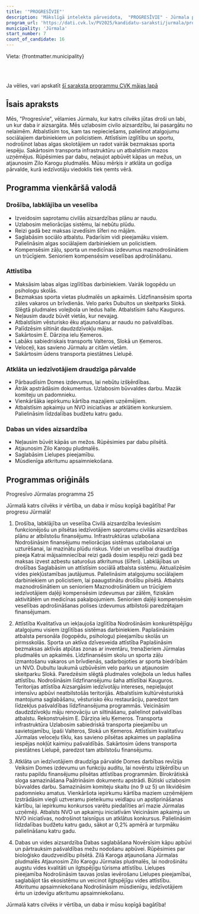 ```yaml
---
title: '"PROGRESĪVIE"'
description: 'Mākslīgā intelekta pārveidota,  "PROGRESĪVIE" - Jūrmala programma vienkāršā valodā'
program_url: 'https://dati.cvk.lv/PV2025/kandidatu-saraksti/jurmala/progresivie'
municipality: 'Jūrmala'
start_number: 7
count_of_candidate: 16
---
```



Vieta: {frontmatter.municipality}<br/>

<Badge text="Civilā aizsardzība" variant="note" size="small" /> <Badge text="Sociālais atbalsts" variant="note" size="small" /> <Badge text="Vides aizsardzība" variant="note" size="small" /> <Badge text="Transporta infrastruktūra" variant="note" size="small" /> <Badge text="Domes revīzija" variant="note" size="small" />

<br/><br/> 

<Card title='Šis ir mākslīga intelekta ģenerēts apraksts' icon='starlight'>
    Ja vēlies, vari apskatīt <a href={frontmatter.program_url} target='_blank'>šī saraksta programmu CVK mājas lapā</a>
    </Card>

## Īsais apraksts

Mēs, "Progresīvie", vēlamies Jūrmalu, kur katrs cilvēks jūtas droši un labi, un kur daba ir aizsargāta. Mēs uzlabosim civilo aizsardzību, lai pasargātu no nelaimēm. Atbalstīsim tos, kam tas nepieciešams, palielinot atalgojumu sociālajiem darbiniekiem un policistiem. Attīstīsim izglītību un sportu, nodrošinot labas algas skolotājiem un radot vairāk bezmaksas sporta iespēju. Sakārtosim transporta infrastruktūru un atbalstīsim mazos uzņēmējus. Rūpēsimies par dabu, neļaujot apbūvēt kāpas un mežus, un atjaunosim Zilo Karogu pludmalēs. Mūsu mērķis ir atklāta un godīga pārvalde, kurā iedzīvotāju viedoklis tiek ņemts vērā.

## Programma vienkāršā valodā

### Drošība, labklājība un veselība

*   Izveidosim saprotamu civilās aizsardzības plānu ar naudu.
*   Uzlabosim meliorācijas sistēmu, lai nebūtu plūdu.
*   Reizi gadā bez maksas izvedīsim šīferi no mājām.
*   Saglabāsim sociālo atbalstu. Padarīsim vidi pieejamāku visiem. Palielināsim algas sociālajiem darbiniekiem un policistiem.
*   Kompensēsim zāļu, sporta un medicīnas izdevumus maznodrošinātiem un trūcīgiem. Senioriem kompensēsim veselības apdrošināšanu.

### Attīstība

*   Maksāsim labas algas izglītības darbiniekiem. Vairāk logopēdu un psihologu skolās.
*   Bezmaksas sporta vietas pludmalēs un apkaimēs. Līdzfinansēsim sporta zāles vakaros un brīvdienās. Velo parks Dubultos un skeitparks Slokā. Slēgtā pludmales volejbola un ledus halle. Atbalstīsim šahu Kauguros.
*   Neļausim daudz būvēt vietās, kur nevajag.
*   Atbalstīsim vēsturisko ēku atjaunošanu ar naudu no pašvaldības.
*   Palīdzēsim siltināt daudzdzīvokļu mājas.
*   Sakārtosim E. Dārziņa ielu Ķemeros.
*   Labāks sabiedriskais transports Valteros, Slokā un Ķemeros.
*   Veloceļi, kas savieno Jūrmalu ar citām vietām.
*   Sakārtosim ūdens transporta piestātnes Lielupē.

### Atklāta un iedzīvotājiem draudzīga pārvalde

*   Pārbaudīsim Domes izdevumus, lai nebūtu izšķērdības.
*   Ātrāk apstrādāsim dokumentus. Uzlabosim būvvaldes darbu. Mazāk komiteju un padomnieku.
*   Vienkāršāka iepirkumu kārtība mazajiem uzņēmējiem.
*   Atbalstīsim apkaimju un NVO iniciatīvas ar atklātiem konkursiem. Palielināsim līdzdalības budžetu katru gadu.

### Dabas un vides aizsardzība

*   Neļausim būvēt kāpās un mežos. Rūpēsimies par dabu pilsētā.
*   Atjaunosim Zilo Karogu pludmalēs.
*   Saglabāsim Lielupes pieejamību.
*   Mūsdienīga atkritumu apsaimniekošana.

## Programmas oriģināls

Progresīvo Jūrmalas programma 25

Jūrmalā katrs cilvēks ir vērtība, un daba ir mūsu kopīgā bagātība!
Par progresu Jūrmalā!

1. Drošība, labklājība un veselība
Civilā aizsardzība
Ieviesīsim funkcionējošu un pilsētas iedzīvotājiem saprotamu civilās aizsardzības plānu ar atbilstošu finansējumu.
Infrastruktūras uzlabošana
Nodrošināsim finansējumu meliorācijas sistēmas uzlabošanai un uzturēšanai, lai mazinātu plūdu riskus.
Videi un veselībai draudzīga pieeja
Katrai mājsaimniecībai reizi gadā dosim iespēju reizi gadā bez maksas izvest azbestu saturošus atkritumus (šīferi).
Labklājības un drošības
Saglabāsim un attīstīsim sociālā atbalsta sistēmu. Aktualizēsim vides piekļūstamības jautājumus. Palielināsim atalgojumu sociālajiem darbiniekiem un policistiem, lai paaugstinātu drošību pilsētā.
Atbalsts maznodrošinātiem un senioriem
Maznodrošinātiem un trūcīgiem iedzīvotājiem daļēji kompensēsim izdevumus par zālēm, fiziskām aktivitātēm un medicīnas pakalpojumiem. Senioriem daļēji kompensēsim veselības apdrošināšanas polises izdevumus atbilstoši paredzētajam finansējumam.

2. Attīstība
Kvalitatīva un iekļaujoša izglītība
Nodrošināsim konkurētspējīgu atalgojumu visiem izglītības sistēmas darbiniekiem. Paplašināsim atbalsta personāla (logopēdu, psihologu) pieejamību skolās un pirmsskolās.
Sporta un aktīva dzīvesveida attīstība
Paplašināsim bezmaksas aktīvās atpūtas zonas ar inventāru, trenažieriem Jūrmalas pludmalēs un apkaimēs. Līdzfinansēsim skolu un sporta zāļu izmantošanu vakaros un brīvdienās, sadarbojoties ar sporta biedrībām un NVO. Dubultu laukumā uzbūvēsim velo parku un atjaunosim skeitparku Slokā. Paredzēsim slēgtā pludmales volejbola un ledus halles attīstību. Nodrošināsim līdzfinansējumu šaha attīstībai Kauguros.
Teritorijas attīstība
Aizsargāsim iedzīvotāju intereses, nepieļaujot intensīvu apbūvi neatbilstošās teritorijās.
Atbalstīsim kultūrvēsturiskā mantojuma saglabāšanu, vēsturisko ēku restaurāciju, paredzot tam līdzekļus pašvaldības līdzfinansējuma programmās.
Veicināsim daudzdzīvokļu māju renovāciju un siltināšanu, palielinot pašvaldības atbalstu.
Rekonstruēsim E. Dārziņa ielu Ķemeros.
Transporta infrastruktūra
Uzlabosim sabiedriskā transporta pieejamību un savietojamību, īpaši Valteros, Slokā un Ķemeros.
Attīstīsim kvalitatīvu Jūrmalas veloceļu tīklu, kas savieno pilsētas apkaimes un paplašina iespējas nokļūt kaimiņu pašvaldībās.
Sakārtosim ūdens transporta piestātnes Lielupē, paredzot tam atbilstošu finansējumu.

3. Atklāta un iedzīvotājiem draudzīga pārvalde
Domes darbības revīzija
Veiksim Domes izdevumu un funkciju auditu, lai novērstu izšķērdību un rastu papildu finansējumu pilsētas attīstības programmām.
Birokrātiskā sloga samazināšana
Paātrināsim dokumentu apstrādi. Būtiski uzlabosim būvvaldes darbu. Samazināsim komiteju skaitu (no 9 uz 5) un likvidēsim padomnieku amatus.
Vienkāršota iepirkumu kārtība maziem uzņēmējiem
Izstrādāsim viegli uztveramu pieteikumu veidlapu un apstiprināšanas kārtību, lai iepirkumu konkursos varētu piedalīties arī mazie Jūrmalas uzņēmēji.
Atbalsts NVO un apkaimju iniciatīvām
Veicināsim apkaimju un NVO iniciatīvas, nodrošinot taisnīgus un atklātus konkursus. Palielināsim līdzdalības budžetu katru gadu, sākot ar 0,2% apmērā ar turpmāku palielināšanu katru gadu.

4. Dabas un vides aizsardzība
Dabas saglabāšana
Novērsīsim kāpu apbūvi un pārtrauksim pašvaldības mežu nodošanu apbūvei. Rūpēsimies par bioloģisko daudzveidību pilsētā.
Zilā Karoga atjaunošana Jūrmalas pludmalēs
Atjaunosim Zilo Karogu Jūrmalas pludmalēs, lai nodrošinātu augstu vides kvalitāti un ilgtspējīgu tūrisma attīstību.
Lielupes pieejamība
Nodrošināsim tauvas joslas ievērošanu Lielupes pieejamībai, saglabājot tās ekosistēmu un veicinot ilgtspējīgu vides attīstību.
Atkritumu apsaimniekošana
Nodrošināsim mūsdienīgu, iedzīvotājiem ērtu un izdevīgu atkritumu apsaimniekošanu.

Jūrmalā katrs cilvēks ir vērtība, un daba ir mūsu kopīgā bagātība!
